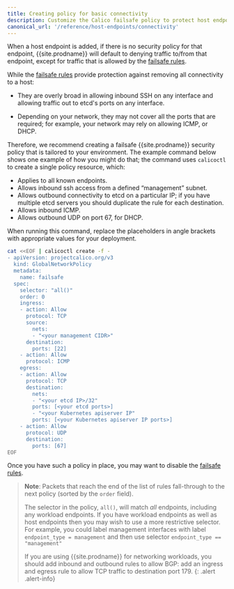 ```yaml
---
title: Creating policy for basic connectivity
description: Customize the Calico failsafe policy to protect host endpoints.
canonical_url: '/reference/host-endpoints/connectivity'
---
```


When a host endpoint is added, if there is no security policy for that
endpoint, {{site.prodname}} will default to denying traffic to/from that endpoint,
except for traffic that is allowed by the [failsafe rules](failsafe).

While the [failsafe rules](failsafe) provide protection against removing all
connectivity to a host:

-   They are overly broad in allowing inbound SSH on any interface and
    allowing traffic out to etcd's ports on any interface.

-   Depending on your network, they may not cover all the ports that are
    required; for example, your network may rely on allowing ICMP,
    or DHCP.

Therefore, we recommend creating a failsafe {{site.prodname}} security policy that
is tailored to your environment. The example command below shows one
example of how you might do that; the command uses `calicoctl` to create a single
policy resource, which:

- Applies to all known endpoints.
- Allows inbound ssh access from a defined “management” subnet.
- Allows outbound connectivity to etcd on a particular IP; if you have multiple etcd servers you should duplicate the rule for each destination.
- Allows inbound ICMP.
- Allows outbound UDP on port 67, for DHCP.

When running this command, replace the placeholders in angle brackets with
appropriate values for your deployment.
<!-- -->

```bash
cat <<EOF | calicoctl create -f -
- apiVersion: projectcalico.org/v3
  kind: GlobalNetworkPolicy
  metadata:
    name: failsafe
  spec:
    selector: "all()"
    order: 0
    ingress:
    - action: Allow
      protocol: TCP
      source:
        nets:
        - "<your management CIDR>"
      destination:
        ports: [22]
    - action: Allow
      protocol: ICMP
    egress:
    - action: Allow
      protocol: TCP
      destination:
        nets:
        - "<your etcd IP>/32"
        ports: [<your etcd ports>]
        - "<your Kubernetes apiserver IP"
        ports: [<your Kubernetes apiserver IP ports>]
    - action: Allow
      protocol: UDP
      destination:
        ports: [67]
EOF
```

Once you have such a policy in place, you may want to disable the
[failsafe rules](failsafe).

> **Note**: Packets that reach the end of the list of rules fall-through to the
> next policy (sorted by the `order` field).
>
> The selector in the policy, `all()`, will match *all* endpoints,
> including any workload endpoints. If you have workload endpoints as
> well as host endpoints then you may wish to use a more restrictive
> selector. For example, you could label management interfaces with
> label `endpoint_type = management` and then use selector
> `endpoint_type == "management"`
>
> If you are using {{site.prodname}} for networking workloads, you should add
> inbound and outbound rules to allow BGP:  add an ingress and egress rule
> to allow TCP traffic to destination port 179.
{: .alert .alert-info}


